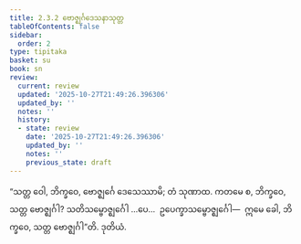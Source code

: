 ```yaml
---
title: 2.3.2 ဗောဇ္ဈင်္ဂဒေသနာသုတ္တ
tableOfContents: false
sidebar:
  order: 2
type: tipitaka
basket: su
book: sn
review:
  current: review
  updated: '2025-10-27T21:49:26.396306'
  updated_by: ''
  notes: ''
  history:
  - state: review
    date: '2025-10-27T21:49:26.396306'
    updated_by: ''
    notes: ''
    previous_state: draft
---
```



<ReviewStatus review={frontmatter.review} showDetails={true} />

<HypothesisAnnotation frontmatter={frontmatter} />

<DynamicBreadcrumb />

<Division number="203" book="sn" e="ch" v="18" p="308">

<Paragraph number="465" book="sn">
“သတ္တ ဝေါ, ဘိက္ခဝေ, ဗောဇ္ဈင်္ဂေ ဒေသေဿာမိ; တံ သုဏာထ. ကတမေ စ, ဘိက္ခဝေ, သတ္တ ဗောဇ္ဈင်္ဂါ? သတိသမ္ဗောဇ္ဈင်္ဂေါ …ပေ…  ဥပေက္ခာသမ္ဗောဇ္ဈင်္ဂေါ—  ဣမေ ခေါ, ဘိက္ခဝေ, သတ္တ ဗောဇ္ဈင်္ဂါ”တိ.

</Paragraph>
</Division>

<Paragraph number="466" type="center" book="sn">
ဒုတိယံ.
</Paragraph>